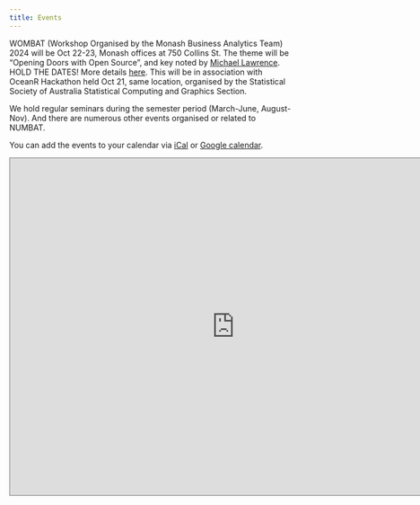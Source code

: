 ```yaml
---
title: Events
---
```


WOMBAT (Workshop Organised by the Monash Business Analytics Team) 2024 will be Oct 22-23, Monash offices at 750 Collins St. The theme will be "Opening Doors with Open Source", and key noted by [Michael Lawrence](https://github.com/lawremi). HOLD THE DATES! More details [here](https://numbats.github.io/WOMBAT2024/). This will be in association with OceanR Hackathon held Oct 21, same location, organised by the Statistical Society of Australia Statistical Computing and Graphics Section. 

We hold regular seminars during the semester period (March-June, August-Nov). And there are numerous other events organised or related to NUMBAT.

You can add the events to your calendar via [iCal](https://calendar.google.com/calendar/ical/t0umouvaoo3h62kcfcj7vcfck8%40group.calendar.google.com/public/basic.ics) or [Google calendar](https://calendar.google.com/calendar?cid=dDB1bW91dmFvbzNoNjJrY2Zjajd2Y2ZjazhAZ3JvdXAuY2FsZW5kYXIuZ29vZ2xlLmNvbQ).


<iframe src="https://calendar.google.com/calendar/b/0/embed?height=600&amp;wkst=2&amp;bgcolor=%23006dae&amp;ctz=Australia%2FSydney&amp;src=dDB1bW91dmFvbzNoNjJrY2Zjajd2Y2ZjazhAZ3JvdXAuY2FsZW5kYXIuZ29vZ2xlLmNvbQ&amp;color=%23E4C441&amp;showTabs=1&amp;mode=AGENDA" style="border:solid 1px #777" width="800" height="600" frameborder="0" scrolling="no"></iframe>
